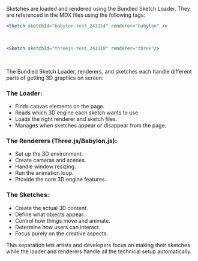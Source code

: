 ﻿

Sketches are loaded and rendered using the Bundled Sketch Loader.  They are referenced in the MDX files using the following tags:

```jsx
<Sketch sketchId="babylon-test_241114" renderer="babylon" />
```
<Sketch sketchId="babylon-test_241114" renderer="babylon" />

<br/>

```jsx
<Sketch sketchId="threejs-test_241118" renderer="three"/>
```
<Sketch sketchId="threejs-test_241118" renderer="three"/>

<br/>

The Bundled Sketch Loader, renderers, and sketches each handle different parts of getting 3D graphics on screen:

### The Loader:
- Finds canvas elements on the page.
- Reads which 3D engine each sketch wants to use.
- Loads the right renderer and sketch files.
- Manages when sketches appear or disappear from the page.

### The Renderers (Three.js/Babylon.js):
- Set up the 3D environment.
- Create cameras and scenes.
- Handle window resizing.
- Run the animation loop.
- Provide the core 3D engine features.

### The Sketches:
- Create the actual 3D content.
- Define what objects appear.
- Control how things move and animate.
- Determine how users can interact.
- Focus purely on the creative aspects.

This separation lets artists and developers focus on making their sketches while the loader and renderers handle all the technical setup automatically.

<CodeSnippet src="SketchLoader.astro" lang="typescript"/>